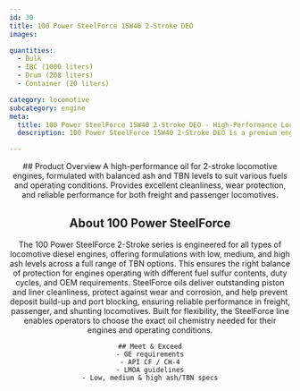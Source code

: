 ```yaml
---
id: 30
title: 100 Power SteelForce 15W40 2-Stroke DEO
images:

quantities:
  - Bulk
  - IBC (1000 liters)
  - Drum (208 liters)
  - Container (20 liters)

category: locomotive
subcategory: engine
meta:
  title: 100 Power SteelForce 15W40 2-Stroke DEO - High-Performance Locomotive Engine Oil
  description: 100 Power SteelForce 15W40 2-Stroke DEO is a premium engine oil formulated for 2-stroke locomotive engines. Engineered with balanced ash and TBN levels, it delivers excellent cleanliness, superior wear protection, and reliable performance under demanding freight and passenger service conditions. Meets GE requirements, API CF / CH-4, and LMOA guidelines.

---
```


<Header>
    ## Product Overview
   A high-performance oil for 2-stroke locomotive engines, formulated with balanced ash and TBN levels to suit various fuels and operating conditions. Provides excellent cleanliness, wear protection, and reliable performance for both freight and passenger locomotives.

  ## About 100 Power SteelForce
  The 100 Power SteelForce 2-Stroke series is engineered for all types of locomotive diesel engines, offering formulations with low, medium, and high ash levels across a full range of TBN options. This ensures the right balance of protection for engines operating with different fuel sulfur contents, duty cycles, and OEM requirements. SteelForce oils deliver outstanding piston and liner cleanliness, protect against wear and corrosion, and help prevent deposit build-up and port blocking, ensuring reliable performance in freight, passenger, and shunting locomotives. Built for flexibility, the SteelForce line enables operators to choose the exact oil chemistry needed for their engines and operating conditions.

    ## Meet & Exceed
    - GE requirements
    - API CF / CH-4
    - LMOA guidelines
    - Low, medium & high ash/TBN specs

</Header>
